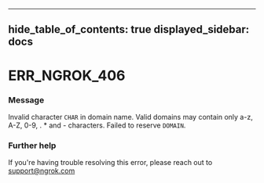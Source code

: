 

---
hide_table_of_contents: true
displayed_sidebar: docs
---


# ERR_NGROK_406

### Message
Invalid character `CHAR` in domain name. Valid domains may contain only a-z, A-Z, 0-9, . * and - characters. Failed to reserve `DOMAIN`.

<ErrorDetails error="err_ngrok_406" />



### Further help
If you're having trouble resolving this error, please reach out to [support@ngrok.com](mailto:support@ngrok.com?subject=Help%20with%20ERR_NGROK_406)

